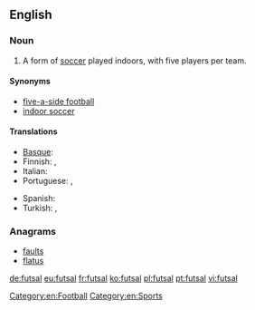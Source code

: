 ==English==
{{wikipedia}}

===Noun===
{{en-noun|-}}

# A form of [[soccer]] played indoors, with five players per team.

====Synonyms====
* [[five-a-side football]]
* [[indoor soccer]]

====Translations====
{{trans-top|form of soccer}}
* [[Basque]]: {{t-|eu|areto-futbol}}
* Finnish: {{t-|fi|salijalkapallo}},  {{t-|fi|futsal}}
* Italian: {{t-|it|calcetto|m}}
* Portuguese: {{t+|pt|futsal}},  {{t+|pt|futebol de salão}}
{{trans-mid}}
* Spanish: {{t-|es|fútbol sala}}
* Turkish: {{t-|tr|futsal}}, {{t-|tr|salon futbolu}}
{{trans-bottom}}

===Anagrams===
* [[faults#English|faults]]
* [[flatus#English|flatus]]

[[Category:en:Football]]
[[Category:en:Sports]]

[[de:futsal]]
[[eu:futsal]]
[[fr:futsal]]
[[ko:futsal]]
[[pl:futsal]]
[[pt:futsal]]
[[vi:futsal]]